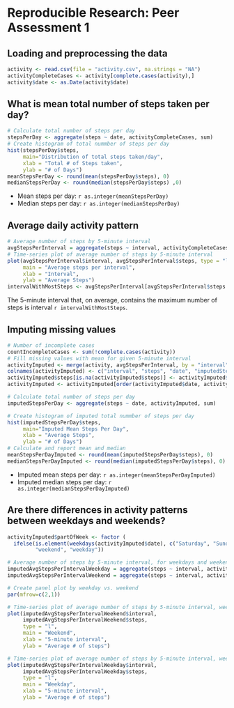 # Reproducible Research: Peer Assessment 1

## Loading and preprocessing the data

```r
activity <- read.csv(file = "activity.csv", na.strings = "NA")
activityCompleteCases <- activity[complete.cases(activity),]
activity$date <- as.Date(activity$date)
```

## What is mean total number of steps taken per day?

```r
# Calculate total number of steps per day
stepsPerDay <- aggregate(steps ~ date, activityCompleteCases, sum)
# Create histogram of total nummber of steps per day
hist(stepsPerDay$steps, 
     main="Distribution of total steps taken/day", 
     xlab = "Total # of Steps taken", 
     ylab = "# of Days")
meanStepsPerDay <- round(mean(stepsPerDay$steps), 0)
medianStepsPerDay <- round(median(stepsPerDay$steps) ,0)
```

* Mean steps per day: `r as.integer(meanStepsPerDay) `
* Median steps per day: `r as.integer(medianStepsPerDay) `

## Average daily activity pattern
```r
# Average number of steps by 5-minute interval
avgStepsPerInterval = aggregate(steps ~ interval, activityCompleteCases, mean)
# Time-series plot of average number of steps by 5-minute interval
plot(avgStepsPerInterval$interval, avgStepsPerInterval$steps, type = "l", 
     main = "Average steps per interval",
     xlab = "Interval",
     ylab = "Average Steps")
intervalWithMostSteps <- avgStepsPerInterval[avgStepsPerInterval$steps == max(avgStepsPerInterval$steps),]$interval
```
The 5-minute interval that, on average, contains the maximum number of steps is interval `r intervalWithMostSteps `.

## Imputing missing values

```r
# Number of incomplete cases
countIncompleteCases <- sum(!complete.cases(activity))
# Fill missing values with mean for given 5-minute interval
activityImputed <- merge(activity, avgStepsPerInterval, by = "interval")
colnames(activityImputed) <- c("interval", "steps", "date", "imputedSteps")
activityImputed$steps[is.na(activityImputed$steps)] <- activityImputed$imputedSteps[is.na(activityImputed$steps)]
activityImputed <- activityImputed[order(activityImputed$date, activityImputed$interval),]

# Calculate total number of steps per day
imputedStepsPerDay <- aggregate(steps ~ date, activityImputed, sum)

# Create histogram of imputed total nummber of steps per day
hist(imputedStepsPerDay$steps, 
     main="Imputed Mean Steps Per Day", 
     xlab = "Average Steps", 
     ylab = "# of Days")
# Calculate and report mean and median
meanStepsPerDayImputed <- round(mean(imputedStepsPerDay$steps), 0)
medianStepsPerDayImputed <- round(median(imputedStepsPerDay$steps), 0)
```
* Imputed mean steps per day: `r as.integer(meanStepsPerDayImputed) `
* Imputed median steps per day: `r as.integer(medianStepsPerDayImputed) `

## Are there differences in activity patterns between weekdays and weekends?
```r
activityImputed$partOfWeek <- factor (
  ifelse(is.element(weekdays(activityImputed$date), c("Saturday", "Sunday")),
         "weekend", "weekday"))

# Average number of steps by 5-minute interval, for weekdays and weekends
imputedAvgStepsPerIntervalWeekday = aggregate(steps ~ interval, activityImputed[activityImputed$partOfWeek == "weekday",], mean)
imputedAvgStepsPerIntervalWeekend = aggregate(steps ~ interval, activityImputed[activityImputed$partOfWeek == "weekend",], mean)

# Create panel plot by weekday vs. weekend
par(mfrow=c(2,1))

# Time-series plot of average number of steps by 5-minute interval, weekend
plot(imputedAvgStepsPerIntervalWeekend$interval, 
     imputedAvgStepsPerIntervalWeekend$steps, 
     type = "l", 
     main = "Weekend",
     xlab = "5-minute interval",
     ylab = "Average # of steps")

# Time-series plot of average number of steps by 5-minute interval, weekday
plot(imputedAvgStepsPerIntervalWeekday$interval, 
     imputedAvgStepsPerIntervalWeekday$steps, 
     type = "l", 
     main = "Weekday",
     xlab = "5-minute interval",
     ylab = "Average # of steps")
```

